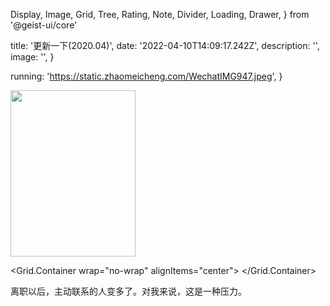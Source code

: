   Display,
  Image,
  Grid,
  Tree,
  Rating,
  Note,
  Divider,
  Loading,
  Drawer,
} from '@geist-ui/core'

  title: '更新一下(2020.04)',
  date: '2022-04-10T14:09:17.242Z',
  description: '',
  image: '',
}

  running: 'https://static.zhaomeicheng.com/WechatIMG947.jpeg',
}

<Tree initialExpand>
  <Tree.Folder name="电视剧" extra="今年看了一些剧">
    <Tree.File name="奥丽芙·基特里奇" />
    <Tree.File name="人生切割术" />
    <Tree.File name="月光骑士" />
    <Tree.File name="亚特兰大" />
  </Tree.Folder>
</Tree>

<Loading type="success" />

<Display shadow caption="4月份重新开始减肥，五一要回哈尔滨，这次应该会坚持下来吧">
  <Image width="200px" height="266px" src={images.running} />
</Display>

<Loading type="success" />

<Grid.Container wrap="no-wrap" alignItems="center">
  <Display shadow caption="爷爷">
    <ZoomImage width="300px" shadow src="/imgs/photography/spring_daye.jpg" />
  </Display>
  <Display shadow caption="公司楼下的花（随手拍就赢了😁 Well）">
    <ZoomImage width="300px" shadow src="/imgs/photography/under_company.jpg" />
  </Display>
</Grid.Container>

离职以后，主动联系的人变多了。对我来说，这是一种压力。

